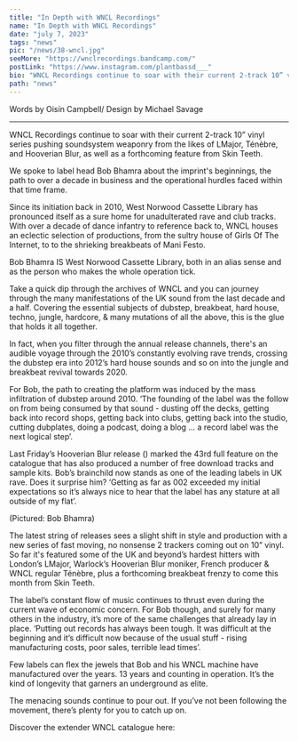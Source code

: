 ---
title: "In Depth with WNCL Recordings"
name: "In Depth with WNCL Recordings"
date: "july 7, 2023"
tags: "news"
pic: "/news/38-wncl.jpg"
seeMore: "https://wnclrecordings.bandcamp.com/"
postLink: "https://www.instagram.com/plantbassd___"
bio: "WNCL Recordings continue to soar with their current 2-track 10” vinyl series pushing soundsystem weaponry from the likes of LMajor, Ténèbre, and Hooverian Blur, as well as a forthcoming feature from Skin Teeth."
path: "news"
---

<p className="smallText">Words by Oisín Campbell/ Design by Michael Savage</p>

<hr />

WNCL Recordings continue to soar with their current 2-track 10” vinyl series pushing soundsystem weaponry from the likes of LMajor, Ténèbre, and Hooverian Blur, as well as a forthcoming feature from Skin Teeth.

We spoke to label head Bob Bhamra about the imprint's beginnings, the path to over a decade in business and the operational hurdles faced within that time frame.

<Picture src="/news/38-label.jpg" alt="WNCL label" size={1200} />

Since its initiation back in 2010, West Norwood Cassette Library has pronounced itself as a sure home for unadulterated rave and club tracks. With over a decade of dance infantry to reference back to, WNCL houses an eclectic selection of productions, from the sultry house of Girls Of The Internet, to to the shrieking breakbeats of Mani Festo.

Bob Bhamra IS West Norwood Cassette Library, both in an alias sense and as the person who makes the whole operation tick.

Take a quick dip through the archives of WNCL and you can journey through the many manifestations of the UK sound from the last decade and a half. Covering the essential subjects of dubstep, breakbeat, hard house, techno, jungle, hardcore, & many mutations of all the above, this is the glue that holds it all together.

In fact, when you filter through the annual release channels, there's an audible voyage through the 2010’s constantly evolving rave trends, crossing the dubstep era into 2012’s hard house sounds and so on into the jungle and breakbeat revival towards 2020.

For Bob, the path to creating the platform was induced by the mass infiltration of dubstep around 2010.
‘The founding of the label was the follow on from being consumed by that sound - dusting off the decks, getting back into record shops, getting back into clubs, getting back into the studio, cutting dubplates, doing a podcast, doing a blog … a record label was the next logical step’.

Last Friday’s Hooverian Blur release (<HoverLink url="https://wnclrecordings.bandcamp.com/album/wncl043" name="see here" external />) marked the 43rd full feature on the catalogue that has also produced a number of free download tracks and sample kits. Bob’s brainchild now stands as one of the leading labels in UK rave. Does it surprise him?
‘Getting as far as 002 exceeded my initial expectations so it’s always nice to hear that the label has any stature at all outside of my flat’.

<Picture src="/news/38-bob-bhamra.jpg" alt="bob bhamra cover pic" size={1200} withSubtitle />
<p className="smallText">(Pictured: Bob Bhamra)</p>

The latest string of releases sees a slight shift in style and production with a new series of fast moving, no nonsense 2 trackers coming out on 10” vinyl. So far it's featured some of the UK and beyond’s hardest hitters with London’s LMajor, Warlock’s Hooverian Blur moniker, French producer & WNCL regular Ténèbre, plus a forthcoming breakbeat frenzy to come this month from Skin Teeth.

The label’s constant flow of music continues to thrust even during the current wave of economic concern. For Bob though, and surely for many others in the industry, it’s more of the same challenges that already lay in place.
‘Putting out records has always been tough. It was difficult at the beginning and it’s difficult now because of the usual stuff - rising manufacturing costs, poor sales, terrible lead times’.

Few labels can flex the jewels that Bob and his WNCL machine have manufactured over the years. 13 years and counting in operation. It’s the kind of longevity that garners an underground as elite.

The menacing sounds continue to pour out. If you’ve not been following the movement, there’s plenty for you to catch up on.

Discover the extender WNCL catalogue here: <HoverLink url="https://wnclrecordings.bandcamp.com/" external />
